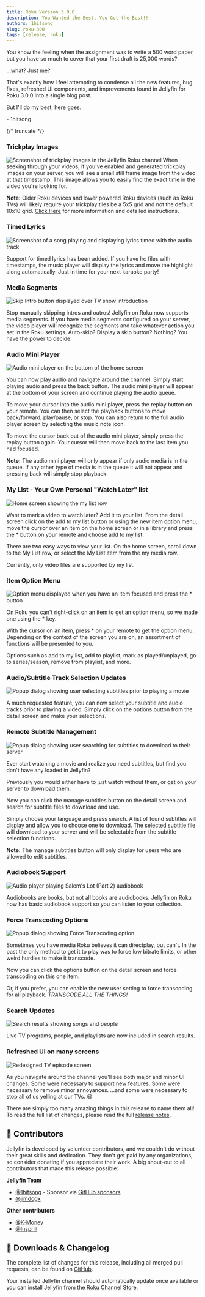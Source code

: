 ```yaml
---
title: Roku Version 3.0.0
description: You Wanted the Best, You Got the Best!!
authors: 1hitsong
slug: roku-300
tags: [release, roku]
---
```


You know the feeling when the assignment was to write a 500 word paper, but you have so much to cover that your first draft is 25,000 words?

...what? Just me?

That's exactly how I feel attempting to condense all the new features, bug fixes, refreshed UI components, and improvements found in Jellyfin for Roku 3.0.0 into a single blog post.

But I'll do my best, here goes.

\- 1hitsong

{/* truncate */}

### Trickplay Images
![Screenshot of trickplay images in the Jellyfin Roku channel](./trickplay.jpg)
When seeking through your videos, if you've enabled and generated trickplay images on your server, you will see a small still frame image from the video at that timestamp. This image allows you to easily find the exact time in the video you're looking for.

**Note:** Older Roku devices and lower powered Roku devices (such as Roku TVs) will likely require your trickplay tiles be a 5x5 grid and not the default 10x10 grid. [Click Here](https://github.com/jellyfin/jellyfin-roku/issues/14) for more information and detailed instructions.

### Timed Lyrics
![Screenshot of a song playing and displaying lyrics timed with the audio track](./timedLyrics.jpg)

Support for timed lyrics has been added. If you have lrc files with timestamps, the music player will display the lyrics and move the highlight along automatically. Just in time for your next karaoke party!

### Media Segments
![Skip Intro button displayed over TV show introduction](./skipIntro.jpg)

Stop manually skipping intros and outros! Jellyfin on Roku now supports media segments. If you have media segments configured on your server, the video player will recognize the segments and take whatever action you set in the Roku settings. Auto-skip? Display a skip button? Nothing? You have the power to decide.

### Audio Mini Player
![Audio mini player on the bottom of the home screen](./audioMiniPlayer.jpg)

You can now play audio and navigate around the channel. Simply start playing audio and press the back button. The audio mini player will appear at the bottom of your screen and continue playing the audio queue.

To move your cursor into the audio mini player, press the replay button on your remote. You can then select the playback buttons to move back/forward, play/pause, or stop. You can also return to the full audio player screen by selecting the music note icon.

To move the cursor back out of the audio mini player, simply press the replay button again. Your cursor will then move back to the last item you had focused.

**Note:** The audio mini player will only appear if only audio media is in the queue. If any other type of media is in the queue it will not appear and pressing back will simply stop playback.

### My List - Your Own Personal \"Watch Later\" list
![Home screen showing the my list row](./myList.jpg)

Want to mark a video to watch later? Add it to your list. From the detail screen click on the add to my list button or using the new item option menu, move the cursor over an item on the home screen or in a library and press the * button on your remote and choose add to my list.

There are two easy ways to view your list. On the home screen, scroll down to the My List row, or select the My List item from the my media row.

Currently, only video files are supported by my list.

### Item Option Menu
![Option menu displayed when you have an item focused and press the * button](./itemOptionMenu.jpg)

On Roku you can't right-click on an item to get an option menu, so we made one using the * key.

With the cursor on an item, press * on your remote to get the option menu. Depending on the context of the screen you are on, an assortment of functions will be presented to you.

Options such as add to my list, add to playlist, mark as played/unplayed, go to series/season, remove from playlist, and more.

### Audio/Subtitle Track Selection Updates
![Popup dialog showing user selecting subtitles prior to playing a movie](./selectSubtitles.jpg)

A much requested feature, you can now select your subtitle and audio tracks prior to playing a video. Simply click on the options button from the detail screen and make your selections.

### Remote Subtitle Management
![Popup dialog showing user searching for subtitles to download to their server](./remoteSubtitles.jpg)

Ever start watching a movie and realize you need subtitles, but find you don't have any loaded in Jellyfin?

Previously you would either have to just watch without them, or get on your server to download them.

Now you can click the manage subtitles button on the detail screen and search for subtitle files to download and use.

Simply choose your language and press search. A list of found subtitles will display and allow you to choose one to download. The selected subtitle file will download to your server and will be selectable from the subtitle selection functions.

**Note:** The manage subtitles button will only display for users who are allowed to edit subtitles.

### Audiobook Support
![Audio player playing Salem's Lot (Part 2) audiobook](./audioBook.jpg)

Audiobooks are books, but not all books are audiobooks. Jellyfin on Roku now has basic audiobook support so you can listen to your collection.

### Force Transcoding Options
![Popup dialog showing Force Transcoding option](./forceTranscoding.jpg)

Sometimes you have media Roku believes it can directplay, but can't. In the past the only method to get it to play was to force low bitrate limits, or other weird hurdles to make it transcode.

Now you can click the options button on the detail screen and force transcoding on this one item.

Or, if you prefer, you can enable the new user setting to force transcoding for all playback. *TRANSCODE ALL THE THINGS!*

### Search Updates
![Search results showing songs and people](./searchUpdates.jpg)

Live TV programs, people, and playlists are now included in search results.

### Refreshed UI on many screens
![Redesigned TV episode screen](./refreshedUI.jpg)

As you navigate around the channel you'll see both major and minor UI changes. Some were necessary to support new features. Some were necessary to remove minor annoyances. ...and some were necessary to stop all of us yelling at our TVs. 😆

There are simply too many amazing things in this release to name them all! To read the full list of changes, please read the full [release notes](https://github.com/jellyfin/jellyfin-roku/releases/tag/3.0.0).

## 👥 Contributors

Jellyfin is developed by volunteer contributors, and we couldn't do without their great skills and dedication. 
They don't get paid by any organizations, so consider donating if you appreciate their work. 
A big shout-out to all contributors that made this release possible:

**Jellyfin Team**
- [@1hitsong](https://github.com/1hitsong) - Sponsor via [GitHub sponsors](https://github.com/sponsors/1hitsong)
- [@jimdogx](https://github.com/jimdogx)

**Other contributors**
- [@K-Money](https://github.com/K-Money)
- [@Insprill](https://github.com/Insprill)


## 💾 Downloads & Changelog

The complete list of changes for this release, including all merged pull requests, can be found on
[GitHub](https://github.com/jellyfin/jellyfin-roku/releases/tag/3.0.0).

Your installed Jellyfin channel should automatically update once available or you can install Jellyfin 
from the [Roku Channel Store](https://channelstore.roku.com/en-ca/details/4d9e526a7d972d4decf98ea6a84000f7:c617f4902629cc0bd1e1411db1775cf3/jellyfin).
